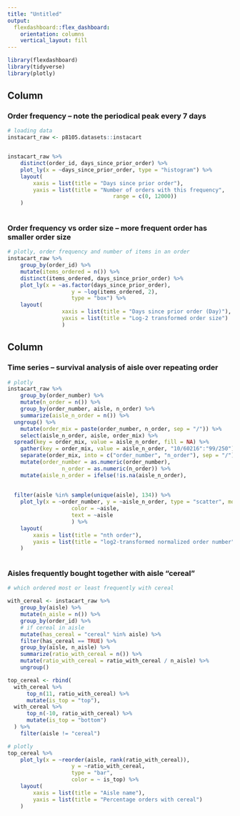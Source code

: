 ```yaml
---
title: "Untitled"
output: 
  flexdashboard::flex_dashboard:
    orientation: columns
    vertical_layout: fill
---
```


```r
library(flexdashboard)
library(tidyverse)
library(plotly)
```

Column {data-width=500}
-----------------------------------------------------------------------

### Order frequency -- note the periodical peak every 7 days

```r

# loading data
instacart_raw <- p8105.datasets::instacart


instacart_raw %>% 
	distinct(order_id, days_since_prior_order) %>% 
	plot_ly(x = ~days_since_prior_order, type = "histogram") %>% 
	layout(
		xaxis = list(title = "Days since prior order"),
		yaxis = list(title = "Number of orders with this frequency",
								 range = c(0, 12000))
	)
	
```

### Order frequency vs order size -- more frequent order has smaller order size

```r

# plotly, order frequency and number of items in an order
instacart_raw %>% 
	group_by(order_id) %>% 
	mutate(items_ordered = n()) %>% 
	distinct(items_ordered, days_since_prior_order) %>% 
	plot_ly(x = ~as.factor(days_since_prior_order),
					y = ~log(items_ordered, 2),
					type = "box") %>% 
	layout(
				 xaxis = list(title = "Days since prior order (Day)"),
				 yaxis = list(title = "Log-2 transformed order size")
				 )

```

Column {data-width=500}
-----------------------------------------------------------------------

### Time series -- survival analysis of aisle over repeating order

```r

# plotly
instacart_raw %>% 
	group_by(order_number) %>% 
	mutate(n_order = n()) %>%
	group_by(order_number, aisle, n_order) %>%
	summarize(aisle_n_order = n()) %>%
  ungroup() %>% 
	mutate(order_mix = paste(order_number, n_order, sep = "/")) %>%
	select(aisle_n_order, aisle, order_mix) %>%
  spread(key = order_mix, value = aisle_n_order, fill = NA) %>%
	gather(key = order_mix, value = aisle_n_order, "10/60216":"99/250") %>%
	separate(order_mix, into = c("order_number", "n_order"), sep = "/") %>%
	mutate(order_number = as.numeric(order_number),
				 n_order = as.numeric(n_order)) %>%
	mutate(aisle_n_order = ifelse(!is.na(aisle_n_order),
																			 log(aisle_n_order / n_order, 2),
																			 -15)) %>% 
  filter(aisle %in% sample(unique(aisle), 134)) %>% 
	plot_ly(x = ~order_number, y = ~aisle_n_order, type = "scatter", mode = "markers",
					color = ~aisle,
					text = ~aisle
					) %>% 
	layout(
		xaxis = list(title = "nth order"),
		yaxis = list(title = "log2-transformed normalized order number")
	)
	
```	


### Aisles frequently bought together with aisle "cereal"


```r
# which ordered most or least frequently with cereal

with_cereal <- instacart_raw %>% 
	group_by(aisle) %>% 
	mutate(n_aisle = n()) %>%
	group_by(order_id) %>% 
	# if cereal in aisle
	mutate(has_cereal = "cereal" %in% aisle) %>%
	filter(has_cereal == TRUE) %>% 
	group_by(aisle, n_aisle) %>% 
	summarize(ratio_with_cereal = n()) %>%
	mutate(ratio_with_cereal = ratio_with_cereal / n_aisle) %>% 
	ungroup()

top_cereal <- rbind(
  with_cereal %>%
	  top_n(11, ratio_with_cereal) %>% 
	  mutate(is_top = "top"),
  with_cereal %>%
	  top_n(-10, ratio_with_cereal) %>% 
	  mutate(is_top = "bottom")
  ) %>% 
	filter(aisle != "cereal")

# plotly	  
top_cereal %>% 
	plot_ly(x = ~reorder(aisle, rank(ratio_with_cereal)),
					y = ~ratio_with_cereal,
					type = "bar",
					color = ~ is_top) %>%
	layout(
		xaxis = list(title = "Aisle name"),
		yaxis = list(title = "Percentage orders with cereal")
	)


```

